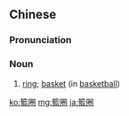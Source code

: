 ==Chinese==
{{zh-forms|s=篮圈}}

===Pronunciation===
{{zh-pron
|m=lánquān,er=y
|cat=n
}}

===Noun===
{{zh-noun}}

# {{lb|zh|sport}} [[ring]]; [[basket]] (in [[basketball]])

[[ko:籃圈]]
[[mg:籃圈]]
[[ja:籃圈]]
